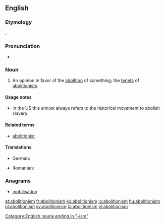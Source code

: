 ==English==
{{wikipedia}}

===Etymology===
{{suffix|abolition|ism}}.

===Pronunciation===
* {{a|US}} {{IPA|/ˌæb.ə.ˈlɪʃ.ə.ˌnɪz.əm/}}

===Noun===
{{en-noun}}

# An opinion in favor of the [[abolition]] of something; the [[tenet]]s of [[abolitionist]]s.

====Usage notes====
* In the US this almost always refers to the historical movement to abolish slavery.

====Related terms====
* [[abolitionist]]

====Translations====
{{trans-top|opinion in favor of the abolition of something}}
* German: {{t-|de|Abolitionismus}}
{{trans-mid}}
* Romanian: {{t-|ro|aboliționism}}
{{trans-bottom}}

===Anagrams===
* [[mobilisation#English|mobilisation]]

[[Category:English nouns ending in "-ism"]]

[[et:abolitionism]]
[[fr:abolitionism]]
[[ko:abolitionism]]
[[io:abolitionism]]
[[hu:abolitionism]]
[[pl:abolitionism]]
[[sv:abolitionism]]
[[ta:abolitionism]]
[[vi:abolitionism]]